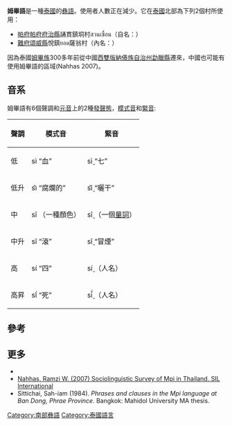 {{Infobox language
|name=姆畢語
|nativename=Kaw
|states=[[泰國|泰國]]，可能還有[[中國|中國]]
|region=
|ethnicity=1,500 (2007)<ref name=e18/>
|speakers=900
|date=2007
|ref=e18
|familycolor=漢藏語系
|fam2=([[藏緬語族|藏緬語族]])
|fam3=[[緬彝語群|緬彝語群]]
|fam4=[[彝語支|彝語支]]
|fam5=[[彝語南部方言|彝語南部方言]]
|fam6=
|iso3=mpz 
|glotto=mpii1239
|glottorefname=Mpi
}}

'''姆畢語'''是一種[[泰國|泰國]]的[[彝語|彝語]]。使用者人數正在減少。它在[[泰國|泰國]]北部為下列2個村所使用：

*[[帕府|帕府]][[帕府府治縣|帕府府治縣]]誦貫鎮垌村สวนเขื่อน（自名：''{{IPA|m̩˧pi˥˧}}''）
*[[難府|難府]][[頌威縣|頌威縣]]悅鎮ยอด薩翁村（內名：''{{IPA|kɔ˥˧}}''）


因為泰國[[姆畢族|姆畢族]]300多年前從中國[[西雙版納傣族自治州|西雙版納傣族自治州]][[勐臘縣|勐臘縣]]遷來，中國也可能有使用姆畢語的區域(Nahhas 2007)。

==音系==
姆畢語有6個聲調和[[元音|元音]]上的2種[[發聲態|發聲態]]，[[模式音|模式音]]和[[緊音|緊音]]:

{|class="wikitable IPA"
!聲調!!模式音!!緊音
|-
!低
| sì “血” || sì̬ “七”
|-
!低升
| si᷅ “腐爛的” || si̬᷅ “曬干”
|-
!中
| sī （一種顏色）|| sī̬ （一個[[量詞|量詞]]）
|-
!中升
| sǐ “滾” || sǐ̬ “冒煙”
|-
!高
| sí “四” || sí̬ （人名）
|-
!高昇
| si᷄ “死” || si̬᷄ （人名）
|}

==參考==
{{Reflist}}

==更多==
*{{SOWL}}
*[https://li.payap.ac.th/images/stories/survey/Sociolinguistic%20Survey%20of%20Mpi%20in%20Thailand.pdf Nahhas, Ramzi W. (2007) Sociolinguistic Survey of Mpi in Thailand. SIL International]{{Wayback|url=https://li.payap.ac.th/images/stories/survey/Sociolinguistic%20Survey%20of%20Mpi%20in%20Thailand.pdf |date=20201015053939 }}
*Sittichai, Sah-iam (1984). ''Phrases and clauses in the Mpi language at Ban Dong, Phrae Province''. Bangkok: Mahidol University MA thesis.

{{中國語言}}
{{泰國語言}}
{{漢藏語系}}
{{Lolo-Burmese languages}}

[[Category:南部彝語|Category:南部彝語]]
[[Category:泰國語言|Category:泰國語言]]
